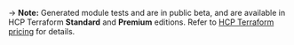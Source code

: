 -> **Note:** Generated module tests and are in public beta, and are available in HCP Terraform **Standard** and **Premium** editions. Refer to [HCP Terraform pricing](https://www.hashicorp.com/products/terraform/pricing) for details.
